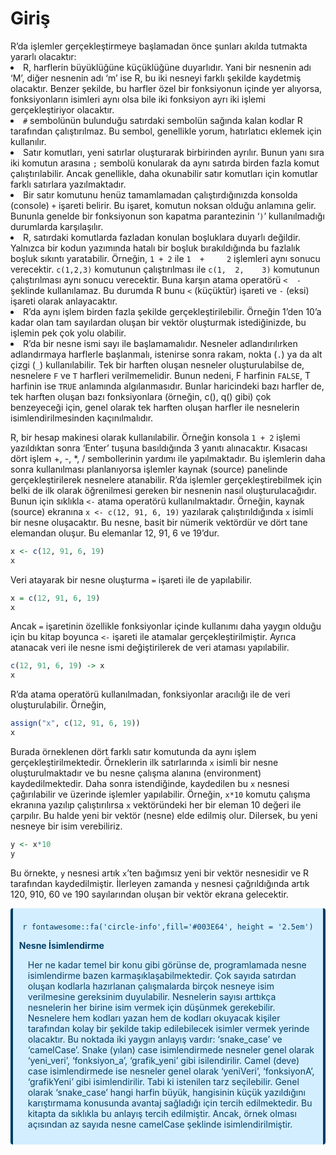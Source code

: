 # Giriş

R’da işlemler gerçekleştirmeye başlamadan önce şunları akılda tutmakta yararlı olacaktır:
<li>R, harflerin büyüklüğüne küçüklüğüne duyarlıdır. Yani bir nesnenin adı ‘M’, diğer nesnenin adı ‘m’ ise R, bu iki nesneyi farklı şekilde kaydetmiş olacaktır. Benzer şekilde, bu harfler özel bir fonksiyonun içinde yer alıyorsa, fonksiyonların isimleri aynı olsa bile iki fonksiyon ayrı iki işlemi gerçekleştiriyor olacaktır.</li>
<li><code>#</code> sembolünün bulunduğu satırdaki sembolün sağında kalan kodlar R tarafından çalıştırılmaz. Bu sembol, genellikle yorum, hatırlatıcı eklemek için kullanılır.</li>
<li>Satır komutları, yeni satırlar oluşturarak birbirinden ayrılır. Bunun yanı sıra iki komutun arasına <code>;</code> sembolü konularak da aynı satırda birden fazla komut çalıştırılabilir. Ancak genellikle, daha okunabilir satır komutları için komutlar farklı satırlara yazılmaktadır.</li>
<li>Bir satır komutunu henüz tamamlamadan çalıştırdığınızda konsolda (console) <code>+</code> işareti belirir. Bu işaret, komutun noksan olduğu anlamına gelir. Bununla genelde bir fonksiyonun son kapatma parantezinin ‘<code>)</code>’ kullanılmadığı durumlarda karşılaşılır.</li>
<li>R, satırdaki komutlarda fazladan konulan boşluklara duyarlı değildir. Yalnızca bir kodun yazımında hatalı bir boşluk bırakıldığında bu fazlalık boşluk sıkıntı yaratabilir. Örneğin, <code>1 + 2</code> ile <code>1&nbsp; + &nbsp;&nbsp;&nbsp;&nbsp;2</code> işlemleri aynı sonucu verecektir. <code>c(1,2,3)</code> komutunun çalıştırılması ile <code>c(1,&nbsp;&nbsp;2,&nbsp;&nbsp;&nbsp;&nbsp;3)</code> komutunun çalıştırılması aynı sonucu verecektir. Buna karşın atama operatörü <code><&nbsp;&nbsp;-</code> şeklinde kullanılamaz. Bu durumda R bunu <code><</code> (küçüktür) işareti ve <code>-</code> (eksi) işareti olarak anlayacaktır.</li>
<li>R’da aynı işlem birden fazla şekilde gerçekleştirilebilir. Örneğin 1’den 10’a kadar olan tam sayılardan oluşan bir vektör oluşturmak istediğinizde, bu işlemin pek çok yolu olabilir.</li>
<li>R’da bir nesne ismi sayı ile başlamamalıdır. Nesneler adlandırılırken adlandırmaya harflerle başlanmalı, istenirse sonra rakam, nokta (<code>.</code>) ya da alt çizgi (<code>_</code>) kullanılabilir. Tek bir harften oluşan nesneler oluşturulabilse de, nesnelere <code>F</code> ve <code>T</code> harfleri verilmemelidir. Bunun nedeni, F harfinin <code>FALSE</code>, T harfinin ise <code>TRUE</code> anlamında algılanmasıdır. Bunlar haricindeki bazı harfler de, tek harften oluşan bazı fonksiyonlara (örneğin, c(), q() gibi) çok benzeyeceği için, genel olarak tek harften oluşan harfler ile nesnelerin isimlendirilmesinden kaçınılmalıdır.</li>
R, bir hesap makinesi olarak kullanılabilir. Örneğin konsola `1 + 2` işlemi yazıldıktan sonra ‘Enter’ tuşuna basıldığında 3 yanıtı alınacaktır. Kısacası dört işlem +, -, *, / sembollerinin yardımı ile yapılmaktadır. Bu işlemlerin daha sonra kullanılması planlanıyorsa işlemler kaynak (source) panelinde gerçekleştirilerek nesnelere atanabilir.
R’da işlemler gerçekleştirebilmek için belki de ilk olarak öğrenilmesi gereken bir nesnenin nasıl oluşturulacağıdır. Bunun için sıklıkla <code><-</code> atama operatörü kullanılmaktadır. Örneğin, kaynak (source) ekranına <code>x <- c(12, 91, 6, 19)</code> yazılarak çalıştırıldığında <code>x</code> isimli bir nesne oluşacaktır. Bu nesne, basit bir nümerik vektördür ve dört tane elemandan oluşur. Bu elemanlar 12, 91, 6 ve 19’dur.

```{r}
x <- c(12, 91, 6, 19)
x
```

Veri atayarak bir nesne oluşturma <code>=</code> işareti ile de yapılabilir.

```{r}
x = c(12, 91, 6, 19)
x
```

Ancak <code>=</code> işaretinin özellikle fonksiyonlar içinde kullanımı daha yaygın olduğu için bu kitap boyunca <code><-</code> işareti ile atamalar gerçekleştirilmiştir. Ayrıca atanacak veri ile nesne ismi değiştirilerek de veri ataması yapılabilir.

```{r}
c(12, 91, 6, 19) -> x
x
```

R’da atama operatörü kullanılmadan, fonksiyonlar aracılığı ile de veri oluşturulabilir. Örneğin,

```{r}
assign("x", c(12, 91, 6, 19))
x
```

Burada örneklenen dört farklı satır komutunda da aynı işlem gerçekleştirilmektedir. Örneklerin ilk satırlarında <code>x</code> isimli bir nesne oluşturulmaktadır ve bu nesne çalışma alanına (environment) kaydedilmektedir. Daha sonra istendiğinde, kaydedilen bu <code>x</code> nesnesi çağırılabilir ve üzerinde işlemler yapılabilir. Örneğin,
<code>x*10</code> komutu çalışma ekranına yazılıp çalıştırılırsa <code>x</code> vektöründeki her bir eleman 10 değeri ile çarpılır. Bu halde yeni bir vektör (nesne) elde edilmiş olur. Dilersek, bu yeni nesneye bir isim verebiliriz.

```{r}
y <- x*10
y
```

Bu örnekte, <code>y</code> nesnesi artık <code>x</code>’ten bağımsız yeni bir vektör nesnesidir ve R tarafından kaydedilmiştir. İlerleyen zamanda <code>y</code> nesnesi çağrıldığında artık 120, 910, 60 ve 190 sayılarından oluşan bir vektör ekrana gelecektir.

<div class="warning" style='background-color:#D3EEFF; color: #003E64; border-left: solid #003E64 4px; border-right: solid #003E64 4px; border-radius: 4px; padding:0.7em;'>
<span>
<p style='margin-top:1em; text-align:center'>
<center><p>`r fontawesome::fa('circle-info',fill='#003E64', height = '2.5em')`</p></center>
<b>Nesne İsimlendirme</b></p>
<p style='margin-left:1em;'>
Her ne kadar temel bir konu gibi görünse de, programlamada nesne isimlendirme bazen karmaşıklaşabilmektedir. Çok sayıda satırdan oluşan kodlarla hazırlanan çalışmalarda birçok nesneye isim verilmesine gereksinim duyulabilir. Nesnelerin sayısı arttıkça nesnelerin her birine isim vermek için düşünmek gerekebilir. Nesnelere hem kodları yazan hem de kodları okuyacak kişiler tarafından kolay bir şekilde takip edilebilecek isimler vermek yerinde olacaktır. Bu noktada iki yaygın anlayış vardır: 'snake_case' ve 'camelCase'. Snake (yılan) case isimlendirmede nesneler genel olarak 'yeni_veri', 'fonksiyon_a', 'grafik_yeni' gibi isilendirilir. Camel (deve) case isimlendirmede ise nesneler genel olarak 'yeniVeri', 'fonksiyonA', 'grafikYeni' gibi isimlendirilir. Tabi ki istenilen tarz seçilebilir. Genel olarak 'snake_case' hangi harfin büyük, hangisinin küçük yazıldığını karıştırmama konusunda avantaj sağladığı için tercih edilmektedir. Bu kitapta da sıklıkla bu anlayış tercih edilmiştir. Ancak, örnek olması açısından az sayıda nesne camelCase şeklinde isimlendirilmiştir.
</p>
</span>
</div>
